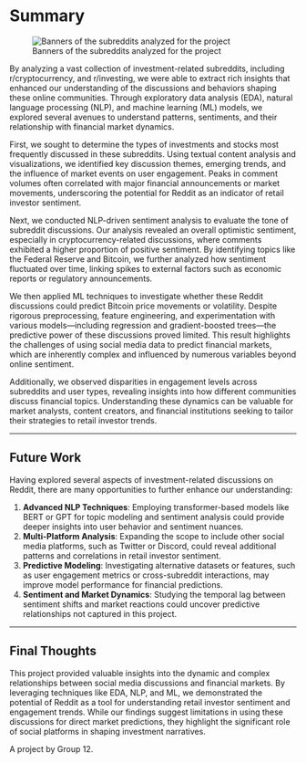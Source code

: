 # Summary
![ Banners of the subreddits analyzed for the project](subreddit_banner.png)

By analyzing a vast collection of investment-related subreddits, including r/cryptocurrency, and r/investing, we were able to extract rich insights that enhanced our understanding of the discussions and behaviors shaping these online communities. Through exploratory data analysis (EDA), natural language processing (NLP), and machine learning (ML) models, we explored several avenues to understand patterns, sentiments, and their relationship with financial market dynamics.

First, we sought to determine the types of investments and stocks most frequently discussed in these subreddits. Using textual content analysis and visualizations, we identified key discussion themes, emerging trends, and the influence of market events on user engagement. Peaks in comment volumes often correlated with major financial announcements or market movements, underscoring the potential for Reddit as an indicator of retail investor sentiment.

Next, we conducted NLP-driven sentiment analysis to evaluate the tone of subreddit discussions. Our analysis revealed an overall optimistic sentiment, especially in cryptocurrency-related discussions, where comments exhibited a higher proportion of positive sentiment. By identifying topics like the Federal Reserve and Bitcoin, we further analyzed how sentiment fluctuated over time, linking spikes to external factors such as economic reports or regulatory announcements.

We then applied ML techniques to investigate whether these Reddit discussions could predict Bitcoin price movements or volatility. Despite rigorous preprocessing, feature engineering, and experimentation with various models—including regression and gradient-boosted trees—the predictive power of these discussions proved limited. This result highlights the challenges of using social media data to predict financial markets, which are inherently complex and influenced by numerous variables beyond online sentiment.

Additionally, we observed disparities in engagement levels across subreddits and user types, revealing insights into how different communities discuss financial topics. Understanding these dynamics can be valuable for market analysts, content creators, and financial institutions seeking to tailor their strategies to retail investor trends.

---

## Future Work

Having explored several aspects of investment-related discussions on Reddit, there are many opportunities to further enhance our understanding:

1. **Advanced NLP Techniques**: Employing transformer-based models like BERT or GPT for topic modeling and sentiment analysis could provide deeper insights into user behavior and sentiment nuances.
2. **Multi-Platform Analysis**: Expanding the scope to include other social media platforms, such as Twitter or Discord, could reveal additional patterns and correlations in retail investor sentiment.
3. **Predictive Modeling**: Investigating alternative datasets or features, such as user engagement metrics or cross-subreddit interactions, may improve model performance for financial predictions.
4. **Sentiment and Market Dynamics**: Studying the temporal lag between sentiment shifts and market reactions could uncover predictive relationships not captured in this project.

---

## Final Thoughts

This project provided valuable insights into the dynamic and complex relationships between social media discussions and financial markets. By leveraging techniques like EDA, NLP, and ML, we demonstrated the potential of Reddit as a tool for understanding retail investor sentiment and engagement trends. While our findings suggest limitations in using these discussions for direct market predictions, they highlight the significant role of social platforms in shaping investment narratives.

A project by Group 12.
